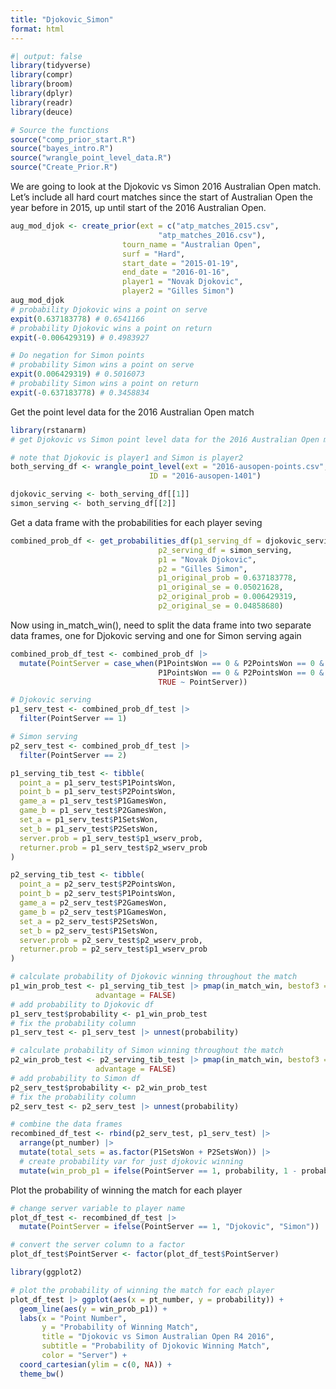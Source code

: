 ```yaml
---
title: "Djokovic_Simon"
format: html
---
```


```r
#| output: false
library(tidyverse)
library(compr)
library(broom)
library(dplyr)
library(readr)
library(deuce)

# Source the functions
source("comp_prior_start.R")
source("bayes_intro.R")
source("wrangle_point_level_data.R")
source("Create_Prior.R")
```

We are going to look at the Djokovic vs Simon 2016 Australian Open match. Let's include all hard court matches since the start of Australian Open the year before in 2015, up until start of the 2016 Australian Open.
```r
aug_mod_djok <- create_prior(ext = c("atp_matches_2015.csv",
                                 "atp_matches_2016.csv"),
                         tourn_name = "Australian Open",
                         surf = "Hard",
                         start_date = "2015-01-19",
                         end_date = "2016-01-16",
                         player1 = "Novak Djokovic",
                         player2 = "Gilles Simon")
aug_mod_djok
# probability Djokovic wins a point on serve
expit(0.637183778) # 0.6541166
# probability Djokovic wins a point on return
expit(-0.006429319) # 0.4983927

# Do negation for Simon points
# probability Simon wins a point on serve
expit(0.006429319) # 0.5016073
# probability Simon wins a point on return
expit(-0.637183778) # 0.3458834
```

Get the point level data for the 2016 Australian Open match
```r
library(rstanarm)
# get Djokovic vs Simon point level data for the 2016 Australian Open match

# note that Djokovic is player1 and Simon is player2
both_serving_df <- wrangle_point_level(ext = "2016-ausopen-points.csv",
                               ID = "2016-ausopen-1401")

djokovic_serving <- both_serving_df[[1]]
simon_serving <- both_serving_df[[2]]
```

Get a data frame with the probabilities for each player seving
```r
combined_prob_df <- get_probabilities_df(p1_serving_df = djokovic_serving,
                                 p2_serving_df = simon_serving,
                                 p1 = "Novak Djokovic",
                                 p2 = "Gilles Simon",
                                 p1_original_prob = 0.637183778,
                                 p1_original_se = 0.05021628,
                                 p2_original_prob = 0.006429319,
                                 p2_original_se = 0.04858680)
```

Now using in_match_win(), need to split the data frame into two separate data frames, one for Djokovic serving and one for Simon serving again
```r
combined_prob_df_test <- combined_prob_df |>
  mutate(PointServer = case_when(P1PointsWon == 0 & P2PointsWon == 0 & PointServer == 1 ~ 2,
                                 P1PointsWon == 0 & P2PointsWon == 0 & PointServer == 2 ~ 1,
                                 TRUE ~ PointServer))

# Djokovic serving
p1_serv_test <- combined_prob_df_test |>
  filter(PointServer == 1)

# Simon serving
p2_serv_test <- combined_prob_df_test |>
  filter(PointServer == 2)

p1_serving_tib_test <- tibble(
  point_a = p1_serv_test$P1PointsWon,
  point_b = p1_serv_test$P2PointsWon,
  game_a = p1_serv_test$P1GamesWon,
  game_b = p1_serv_test$P2GamesWon,
  set_a = p1_serv_test$P1SetsWon,
  set_b = p1_serv_test$P2SetsWon,
  server.prob = p1_serv_test$p1_wserv_prob,
  returner.prob = p1_serv_test$p2_wserv_prob
)

p2_serving_tib_test <- tibble(
  point_a = p2_serv_test$P2PointsWon,
  point_b = p2_serv_test$P1PointsWon,
  game_a = p2_serv_test$P2GamesWon,
  game_b = p2_serv_test$P1GamesWon,
  set_a = p2_serv_test$P2SetsWon,
  set_b = p2_serv_test$P1SetsWon,
  server.prob = p2_serv_test$p2_wserv_prob,
  returner.prob = p2_serv_test$p1_wserv_prob
)

# calculate probability of Djokovic winning throughout the match
p1_win_prob_test <- p1_serving_tib_test |> pmap(in_match_win, bestof3 = FALSE,
                   advantage = FALSE)
# add probability to Djokovic df
p1_serv_test$probability <- p1_win_prob_test
# fix the probability column
p1_serv_test <- p1_serv_test |> unnest(probability)

# calculate probability of Simon winning throughout the match
p2_win_prob_test <- p2_serving_tib_test |> pmap(in_match_win, bestof3 = FALSE,
                   advantage = FALSE)
# add probability to Simon df
p2_serv_test$probability <- p2_win_prob_test
# fix the probability column
p2_serv_test <- p2_serv_test |> unnest(probability)

# combine the data frames
recombined_df_test <- rbind(p2_serv_test, p1_serv_test) |> 
  arrange(pt_number) |>
  mutate(total_sets = as.factor(P1SetsWon + P2SetsWon)) |>
  # create probability var for just djokovic winning
  mutate(win_prob_p1 = ifelse(PointServer == 1, probability, 1 - probability))
```

Plot the probability of winning the match for each player
```r
# change server variable to player name
plot_df_test <- recombined_df_test |>
  mutate(PointServer = ifelse(PointServer == 1, "Djokovic", "Simon"))

# convert the server column to a factor
plot_df_test$PointServer <- factor(plot_df_test$PointServer)

library(ggplot2)

# plot the probability of winning the match for each player
plot_df_test |> ggplot(aes(x = pt_number, y = probability)) +
  geom_line(aes(y = win_prob_p1)) +
  labs(x = "Point Number",
       y = "Probability of Winning Match",
       title = "Djokovic vs Simon Australian Open R4 2016",
       subtitle = "Probability of Djokovic Winning Match",
       color = "Server") +
  coord_cartesian(ylim = c(0, NA)) +
  theme_bw()
```